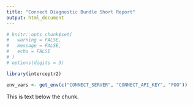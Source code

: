 ```yaml
---
title: "Connect Diagnostic Bundle Short Report"
output: html_document
---
```



```r
# knitr::opts_chunk$set(
#   warning = FALSE,
#   message = FALSE,
#   echo = FALSE
# )
# options(digits = 3)
```

```r
library(interceptr2)

env_vars <- get_env(c("CONNECT_SERVER", "CONNECT_API_KEY", "FOO"))
```

This is text below the chunk.
